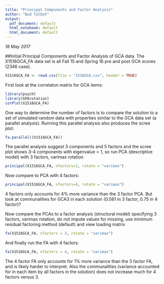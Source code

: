```yaml
---
title: "Principal Components and Factor Analysis"
author: "Bud Talbot"
output:
  pdf_document: default
  html_notebook: default
  html_document: default
---
```

*18 May 2017*

##Initial Principal Components and Factor Analysis of GCA data. 
The X1516GCA_FA data set is all Fall 15 and Spring 16 pre and post GCA scores (2346 case). 

```r
X1516GCA_FA <- read.csv(file = "1516GCA.csv", header = TRUE)
```

First look at the correlaton matrix for GCA items:

```r
library(psych)
library(GPArotation)
corPlot(X1516GCA_FA)
```

One way to determine the number of factors is to compare the solution to a set of simulated random data with properties similar to the GCA data set (a parallel analysis). Running this parallel analysis also produces the scree plot:

```r
fa.parallel((X1516GCA_FA))
```

The parallel analysis suggest 3 components and 5 factors and the scree plot shows 3-4 components with eigenvalue > 1, so run PCA (descriptive model) with 3 factors, varimax rotation

```r
principal(X1516GCA_FA, nfactors=3, rotate = "varimax")
```

Now compare to PCA with 4 factors:

```r
principal(X1516GCA_FA, nfactors=4, rotate = "varimax")
```

4 factors only accounts for 4% more variance than the 3 factor PCA. But look at communalities for GCA3 in each solution (0.081 in 3 factor, 0.75 in 4 factor)?

Now compare the PCAs to a factor analysis (structural model) specifying 3 factors, varimax rotation, do not impute values for missing, use minimum residual factoring method (default) and view loading matrix

```r
fa(X1516GCA_FA, nfactors = 3, rotate = "varimax")
```

And finally run the FA with 4 factors:

```r
fa(X1516GCA_FA, nfactors = 4, rotate = "varimax")
```

The 4 factor FA only accounts for 1% more variance than the 3 factor FA, and is likely harder to interpret. Also the communalities (variance accounted for in each item by all factors in the solution) does not increase much for 4 factors versus 3. 
